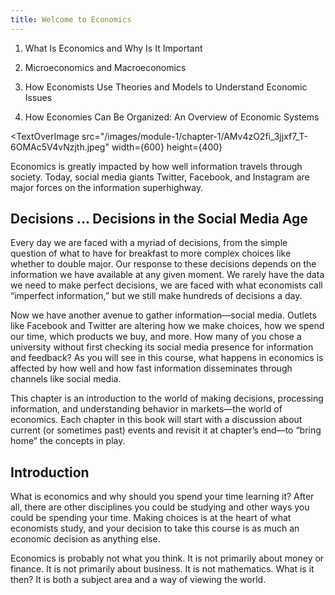```yaml
---
title: Welcome to Economics
---
```


<Info title="In this chapter, you will learn about:">

1. What Is Economics and Why Is It Important

2. Microeconomics and Macroeconomics

3. How Economists Use Theories and Models to Understand Economic Issues

4. How Economies Can Be Organized: An Overview of Economic Systems

</Info>

<TextOverImage
  src="/images/module-1/chapter-1/AMv4zO2fi_3jjxf7_T-6OMAc5V4vNzjth.jpeg"
  width={600}
  height={400}
>
  Economics is greatly impacted by how well information travels through society.
  Today, social media giants Twitter, Facebook, and Instagram are major forces
  on the information superhighway.
</TextOverImage>

## Decisions ... Decisions in the Social Media Age

Every day we are faced with a myriad of decisions, from the simple question of what to have for breakfast to more complex choices like whether to double major. Our response to these decisions depends on the information we have available at any given moment. We rarely have the data we need to make perfect decisions, we are faced with what economists call “imperfect information,” but we still make hundreds of decisions a day.

Now we have another avenue to gather information—social media. Outlets like Facebook and Twitter are altering how we make choices, how we spend our time, which products we buy, and more. How many of you chose a university without first checking its social media presence for information and feedback? As you will see in this course, what happens in economics is affected by how well and how fast information disseminates through channels like social media.

This chapter is an introduction to the world of making decisions, processing information, and understanding behavior in markets—the world of economics. Each chapter in this book will start with a discussion about current (or sometimes past) events and revisit it at chapter’s end—to “bring home” the concepts in play.

## Introduction

What is economics and why should you spend your time learning it? After all, there are other disciplines you could be studying and other ways you could be spending your time. Making choices is at the heart of what economists study, and your decision to take this course is as much an economic decision as anything else.

Economics is probably not what you think. It is not primarily about money or finance. It is not primarily about business. It is not mathematics. What is it then? It is both a subject area and a way of viewing the world.
